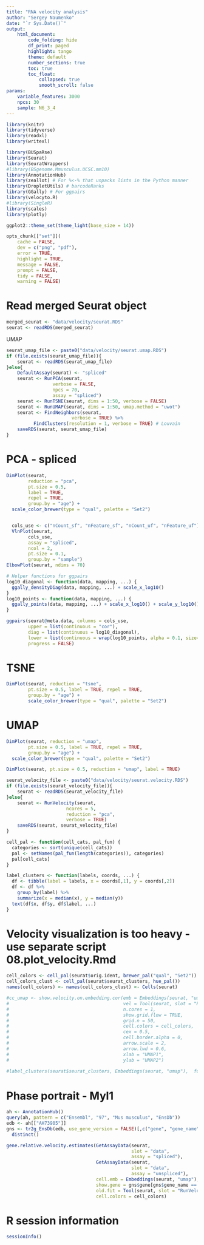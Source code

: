 ```yaml
---
title: "RNA velocity analysis"
author: "Sergey Naumenko"
date: "`r Sys.Date()`"
output:
    html_document:
        code_folding: hide
        df_print: paged
        highlight: tango
        theme: default
        number_sections: true
        toc: true
        toc_float:
            collapsed: true
            smooth_scroll: false
params:
    variable_features: 3000
    npcs: 30
    sample: N6_3_4
---
```



```r
library(knitr)
library(tidyverse)
library(readxl)
library(writexl)

library(BUSpaRse)
library(Seurat)
library(SeuratWrappers)
#library(BSgenome.Mmusculus.UCSC.mm10)
library(AnnotationHub)
library(zeallot) # For %<-% that unpacks lists in the Python manner
library(DropletUtils) # barcodeRanks
library(GGally) # For ggpairs
library(velocyto.R)
#library(SingleR)
library(scales)
library(plotly)

ggplot2::theme_set(theme_light(base_size = 14))

opts_chunk[["set"]](
    cache = FALSE,
    dev = c("png", "pdf"),
    error = TRUE,
    highlight = TRUE,
    message = FALSE,
    prompt = FALSE,
    tidy = FALSE,
    warning = FALSE)
```



# Read merged Seurat object
```r
merged_seurat <- "data/velocity/seurat.RDS"
seurat <- readRDS(merged_seurat)
```

UMAP
```r
seurat_umap_file <- paste0("data/velocity/seurat.umap.RDS")
if (file.exists(seurat_umap_file)){
    seurat <- readRDS(seurat_umap_file)
}else{
    DefaultAssay(seurat) <- "spliced"
    seurat <- RunPCA(seurat, 
                 verbose = FALSE, 
                 npcs = 70,
                 assay = "spliced")
    seurat <- RunTSNE(seurat, dims = 1:50, verbose = FALSE)
    seurat <- RunUMAP(seurat, dims = 1:50, umap.method = "uwot")
    seurat <- FindNeighbors(seurat, 
                        verbose = TRUE) %>% 
          FindClusters(resolution = 1, verbose = TRUE) # Louvain
    saveRDS(seurat, seurat_umap_file)  
}
```

# PCA - spliced
```r
DimPlot(seurat, 
        reduction = "pca",
        pt.size = 0.5, 
        label = TRUE, 
        repel = TRUE,
        group.by = "age") +
  scale_color_brewer(type = "qual", palette = "Set2")


  cols_use <- c("nCount_sf", "nFeature_sf", "nCount_uf", "nFeature_uf")
  VlnPlot(seurat,
        cols_use, 
        assay = "spliced",
        ncol = 2,
        pt.size = 0.1,
        group.by = "sample")
ElbowPlot(seurat, ndims = 70)
```

```r
# Helper functions for ggpairs
log10_diagonal <- function(data, mapping, ...) {
  ggally_densityDiag(data, mapping, ...) + scale_x_log10()
}
log10_points <- function(data, mapping, ...) {
  ggally_points(data, mapping, ...) + scale_x_log10() + scale_y_log10()
}

ggpairs(seurat@meta.data, columns = cols_use,
        upper = list(continuous = "cor"),
        diag = list(continuous = log10_diagonal),
        lower = list(continuous = wrap(log10_points, alpha = 0.1, size=0.3)),
        progress = FALSE)

```

# TSNE
```r
DimPlot(seurat, reduction = "tsne",
        pt.size = 0.5, label = TRUE, repel = TRUE,
        group.by = "age") +
        scale_color_brewer(type = "qual", palette = "Set2")
```

# UMAP
```r
DimPlot(seurat, reduction = "umap",
        pt.size = 0.5, label = TRUE, repel = TRUE,
        group.by = "age") +
  scale_color_brewer(type = "qual", palette = "Set2")
```

```r
DimPlot(seurat, pt.size = 0.5, reduction = "umap", label = TRUE)

```
```r
seurat_velocity_file <- paste0("data/velocity/seurat.velocity.RDS")
if (file.exists(seurat_velocity_file)){
    seurat <- readRDS(seurat_velocity_file)
}else{
    seurat <- RunVelocity(seurat, 
                      ncores = 5, 
                      reduction = "pca", 
                      verbose = TRUE)    
    saveRDS(seurat, seurat_velocity_file)  
}
```

```r
cell_pal <- function(cell_cats, pal_fun) {
  categories <- sort(unique(cell_cats))
  pal <- setNames(pal_fun(length(categories)), categories)
  pal[cell_cats]
}

label_clusters <- function(labels, coords, ...) {
  df <- tibble(label = labels, x = coords[,1], y = coords[,2])
  df <- df %>% 
    group_by(label) %>% 
    summarize(x = median(x), y = median(y))
  text(df$x, df$y, df$label, ...)
}
```

# Velocity visualization is too heavy - use separate script 08.plot_velocity.Rmd
```r
cell_colors <- cell_pal(seurat$orig.ident, brewer_pal("qual", "Set2"))
cell_colors_clust <- cell_pal(seurat$seurat_clusters, hue_pal())
names(cell_colors) <- names(cell_colors_clust) <- Cells(seurat)

#cc_umap <- show.velocity.on.embedding.cor(emb = Embeddings(seurat, "umap"),
#                                          vel = Tool(seurat, slot = "RunVelocity"),
#                                          n.cores = 1, 
#                                          show.grid.flow = TRUE,
#                                          grid.n = 50, 
#                                          cell.colors = cell_colors,
#                                          cex = 0.5, 
#                                          cell.border.alpha = 0,
#                                          arrow.scale = 2, 
#                                          arrow.lwd = 0.6,
#                                          xlab = "UMAP1", 
#                                          ylab = "UMAP2")
  
#label_clusters(seurat$seurat_clusters, Embeddings(seurat, "umap"),  font = 2, col = "brown") 
```
# Phase portrait - Myl1
```r
ah <- AnnotationHub()
query(ah, pattern = c("Ensembl", "97", "Mus musculus", "EnsDb"))
edb <- ah[["AH73905"]]
gns <- tr2g_EnsDb(edb, use_gene_version = FALSE)[,c("gene", "gene_name")] %>% 
  distinct()

gene.relative.velocity.estimates(GetAssayData(seurat, 
                                              slot = "data", 
                                              assay = "spliced"),
                                 GetAssayData(seurat, 
                                              slot = "data", 
                                              assay = "unspliced"),
                                 cell.emb = Embeddings(seurat, "umap"),
                                 show.gene = gns$gene[gns$gene_name == "Myl1"],
                                 old.fit = Tool(seurat, slot = "RunVelocity"),
                                 cell.colors = cell_colors)
```

# R session information
```r
sessionInfo()
```
